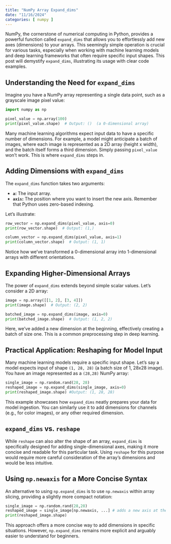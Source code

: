 ```yaml
---
title: "NumPy Array Expand_dims"
date: "11/16/2024"
categories: [ numpy ]
---
```



NumPy, the cornerstone of numerical computing in Python, provides a powerful function called `expand_dims` that allows you to effortlessly add new axes (dimensions) to your arrays. This seemingly simple operation is crucial for various tasks, especially when working with machine learning models and deep learning frameworks that often require specific input shapes.  This post will demystify `expand_dims`, illustrating its usage with clear code examples.

## Understanding the Need for `expand_dims`

Imagine you have a NumPy array representing a single data point, such as a grayscale image pixel value:

```python
import numpy as np

pixel_value = np.array(100)
print(pixel_value.shape)  # Output: ()  (a 0-dimensional array)
```

Many machine learning algorithms expect input data to have a specific number of dimensions.  For example, a model might anticipate a batch of images, where each image is represented as a 2D array (height x width), and the batch itself forms a third dimension.  Simply passing `pixel_value` won't work. This is where `expand_dims` steps in.


##  Adding Dimensions with `expand_dims`

The `expand_dims` function takes two arguments:

* **`a`:** The input array.
* **`axis`:** The position where you want to insert the new axis.  Remember that Python uses zero-based indexing.

Let's illustrate:

```python
row_vector = np.expand_dims(pixel_value, axis=0)
print(row_vector.shape)  # Output: (1,)

column_vector = np.expand_dims(pixel_value, axis=1)
print(column_vector.shape)  # Output: (1, 1)
```

Notice how we've transformed a 0-dimensional array into 1-dimensional arrays with different orientations.


## Expanding Higher-Dimensional Arrays

The power of `expand_dims` extends beyond simple scalar values.  Let's consider a 2D array:

```python
image = np.array([[1, 2], [3, 4]])
print(image.shape)  # Output: (2, 2)

batched_image = np.expand_dims(image, axis=0)
print(batched_image.shape)  # Output: (1, 2, 2)
```

Here, we've added a new dimension at the beginning, effectively creating a batch of size one.  This is a common preprocessing step in deep learning.


##  Practical Application:  Reshaping for Model Input

Many machine learning models require a specific input shape. Let's say a model expects input of shape `(1, 28, 28)` (a batch size of 1, 28x28 image). You have an image represented as a `(28,28)` NumPy array:

```python
single_image = np.random.rand(28, 28)
reshaped_image = np.expand_dims(single_image, axis=0)
print(reshaped_image.shape) #Output: (1, 28, 28)
```

This example showcases how `expand_dims` neatly prepares your data for model ingestion.  You can similarly use it to add dimensions for channels (e.g., for color images), or any other required dimension.

##  `expand_dims` vs. `reshape`

While `reshape` can also alter the shape of an array, `expand_dims` is specifically designed for adding single-dimensional axes, making it more concise and readable for this particular task.  Using `reshape` for this purpose would require more careful consideration of the array's dimensions and would be less intuitive.


## Using `np.newaxis` for a More Concise Syntax


An alternative to using `np.expand_dims` is to use `np.newaxis` within array slicing, providing a slightly more compact notation:

```python
single_image = np.random.rand(28,28)
reshaped_image = single_image[np.newaxis, ...] # adds a new axis at the beginning.  ... represents all other axes.
print(reshaped_image.shape)
```

This approach offers a more concise way to add dimensions in specific situations.  However, `np.expand_dims` remains more explicit and arguably easier to understand for beginners.


